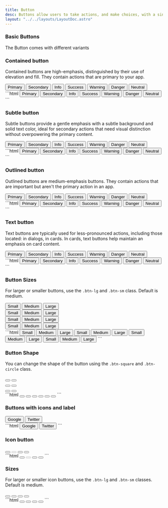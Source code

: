 ```yaml
---
title: Button
desc: Buttons allow users to take actions, and make choices, with a single tap.
layout: "../../layouts/LayoutDoc.astro"
---
```



### Basic Buttons

The Button comes with different variants

### Contained button

Contained buttons are high-emphasis, distinguished by their use of elevation and fill. They contain actions that are primary to your app.

<Example>
  <div slot="preview" class='not-prose space-x-2 space-y-2'>
    <button class='btn btn-primary'>Primary</button>
    <button class='btn btn-secondary'>Secondary</button>
    <button class='btn btn-info'>Info</button>
    <button class='btn btn-success'>Success</button>
    <button class='btn btn-warning'>Warning</button>
    <button class='btn btn-danger'>Danger</button>
    <button class='btn btn-neutral'>Neutral</button>
  </div>

  <div slot="code">
  ```html
  <button class='btn btn-primary'>Primary</button>
  <button class='btn btn-secondary'>Secondary</button>
  <button class='btn btn-info'>Info</button>
  <button class='btn btn-success'>Success</button>
  <button class='btn btn-warning'>Warning</button>
  <button class='btn btn-danger'>Danger</button>
  <button class='btn btn-neutral'>Neutral</button>
  ```
  </div>
</Example>

### Subtle button

Subtle buttons provide a gentle emphasis with a subtle background and solid text color, ideal for secondary actions that need visual distinction without overpowering the primary content.

<Example>
  <div slot="preview" class='not-prose space-x-2 space-y-2'>
    <button class='btn btn-subtle-primary'>Primary</button>
    <button class='btn btn-subtle-secondary'>Secondary</button>
    <button class='btn btn-subtle-info'>Info</button>
    <button class='btn btn-subtle-success'>Success</button>
    <button class='btn btn-subtle-warning'>Warning</button>
    <button class='btn btn-subtle-danger'>Danger</button>
    <button class='btn btn-subtle-neutral'>Neutral</button>
  </div>

  <div slot="code">
  ```html
  <button class='btn btn-subtle-primary'>Primary</button>
  <button class='btn btn-subtle-secondary'>Secondary</button>
  <button class='btn btn-subtle-info'>Info</button>
  <button class='btn btn-subtle-success'>Success</button>
  <button class='btn btn-subtle-warning'>Warning</button>
  <button class='btn btn-subtle-danger'>Danger</button>
  <button class='btn btn-subtle-neutral'>Neutral</button>
  ```
  </div>
</Example>

### Outlined button

Outlined buttons are medium-emphasis buttons. They contain actions that are important but aren't the primary action in an app.

<Example>
  <div slot="preview" class='not-prose space-x-2 space-y-2'>
    <button class='btn btn-outline-primary'>Primary</button>
    <button class='btn btn-outline-secondary'>Secondary</button>
    <button class='btn btn-outline-info'>Info</button>
    <button class='btn btn-outline-success'>Success</button>
    <button class='btn btn-outline-warning'>Warning</button>
    <button class='btn btn-outline-danger'>Danger</button>
    <button class='btn btn-outline-neutral'>Neutral</button>
  </div>

  <div slot="code">
  ```html
  <button class='btn btn-outline-primary'>Primary</button>
  <button class='btn btn-outline-secondary'>Secondary</button>
  <button class='btn btn-outline-info'>Info</button>
  <button class='btn btn-outline-success'>Success</button>
  <button class='btn btn-outline-warning'>Warning</button>
  <button class='btn btn-outline-danger'>Danger</button>
  <button class='btn btn-outline-neutral'>Neutral</button>
  ```
  </div>
</Example>

### Text button

Text buttons are typically used for less-pronounced actions, including those located: in dialogs, in cards. In cards, text buttons help maintain an emphasis on card content.

<Example>
  <div slot="preview" class='not-prose space-x-2 space-y-2'>
    <button class='btn btn-text-primary'>Primary</button>
    <button class='btn btn-text-secondary'>Secondary</button>
    <button class='btn btn-text-info'>Info</button>
    <button class='btn btn-text-success'>Success</button>
    <button class='btn btn-text-warning'>Warning</button>
    <button class='btn btn-text-danger'>Danger</button>
    <button class='btn btn-text-neutral'>Neutral</button>
  </div>

  <div slot="code">
  ```html
  <button class='btn btn-text-primary'>Primary</button>
  <button class='btn btn-text-secondary'>Secondary</button>
  <button class='btn btn-text-info'>Info</button>
  <button class='btn btn-text-success'>Success</button>
  <button class='btn btn-text-warning'>Warning</button>
  <button class='btn btn-text-danger'>Danger</button>
  <button class='btn btn-text-neutral'>Neutral</button>
  ```
  </div>
</Example>

### Button Sizes

For larger or smaller buttons, use the <code>.btn-lg</code> and <code>.btn-sm</code> class. Default is medium.

<Example>
  <div slot="preview" class='not-prose space-y-3'>
    <div class='space-x-2'>
      <button class='btn btn-primary btn-sm'>Small</button>
      <button class='btn btn-primary'>Medium</button>
      <button class='btn btn-primary btn-lg'>Large</button>
    </div>
    <div class='space-x-2'>
      <button class='btn btn-subtle-primary btn-sm'>Small</button>
      <button class='btn btn-subtle-primary'>Medium</button>
      <button class='btn btn-subtle-primary btn-lg'>Large</button>
    </div>
    <div class='space-x-2'>
      <button class='btn btn-outline-primary btn-sm'>Small</button>
      <button class='btn btn-outline-primary'>Medium</button>
      <button class='btn btn-outline-primary btn-lg'>Large</button>
    </div>
    <div class='space-x-2'>
      <button class='btn btn-text-primary btn-sm'>Small</button>
      <button class='btn btn-text-primary'>Medium</button>
      <button class='btn btn-text-primary btn-lg'>Large</button>
    </div>
  </div>

  <div slot="code">
  ```html
  <button class='btn btn-primary btn-sm'>Small</button>
  <button class='btn btn-primary'>Medium</button>
  <button class='btn btn-primary btn-lg'>Large</button>
  <button class="btn btn-subtle-primary btn-sm">Small</button>
  <button class="btn btn-subtle-primary">Medium</button>
  <button class="btn btn-subtle-primary btn-lg">Large</button>
  <button class='btn btn-outline-primary btn-sm'>Small</button>
  <button class='btn btn-outline-primary'>Medium</button>
  <button class='btn btn-outline-primary btn-lg'>Large</button>
  <button class='btn btn-text-primary btn-sm'>Small</button>
  <button class='btn btn-text-primary'>Medium</button>
  <button class='btn btn-text-primary btn-lg'>Large</button>
  ```
  </div>
</Example>

### Button Shape

You can change the shape of the button using the <code>.btn-square</code> and <code>.btn-circle</code> class.

<Example>
  <div slot="preview" class='not-prose space-y-3'>
    <div class='space-x-2'>
      <button class='btn btn-primary btn-square btn-lg'>
        <span class='icon-[material-symbols--add-circle-outline-rounded] text-lg'></span>
      </button>
      <button class='btn btn-secondary btn-circle btn-lg'>
        <span class='icon-[material-symbols--add-circle-outline-rounded] text-lg'></span>
      </button>
    </div>
    <div class='space-x-2'>
      <button class='btn btn-primary btn-square'>
        <span class='icon-[material-symbols--add-circle-outline-rounded] text-lg'></span>
      </button>
      <button class='btn btn-secondary btn-circle'>
        <span class='icon-[material-symbols--add-circle-outline-rounded] text-lg'></span>
      </button>
    </div>
    <div class='space-x-2'>
      <button class='btn btn-primary btn-square btn-sm'>
        <span class='icon-[material-symbols--add-circle-outline-rounded]'></span>
      </button>
      <button class='btn btn-secondary btn-circle btn-sm'>
        <span class='icon-[material-symbols--add-circle-outline-rounded]'></span>
      </button>
    </div>
  </div>

  <div slot="code">
  ```html
  <button class='btn btn-primary btn-square btn-lg'>
    <span class='icon-[material-symbols--add-circle-outline-rounded] text-lg'></span>
  </button>
  <button class='btn btn-secondary btn-circle btn-lg'>
    <span class='icon-[material-symbols--add-circle-outline-rounded] text-lg'></span>
  </button>
  <button class='btn btn-primary btn-square'>
    <span class='icon-[material-symbols--add-circle-outline-rounded] text-lg'></span>
  </button>
  <button class='btn btn-secondary btn-circle'>
    <span class='icon-[material-symbols--add-circle-outline-rounded] text-lg'></span>
  </button>
  <button class='btn btn-primary btn-square btn-sm'>
    <span class='icon-[material-symbols--add-circle-outline-rounded]'></span>
  </button>
  <button class='btn btn-secondary btn-circle btn-sm'>
    <span class='icon-[material-symbols--add-circle-outline-rounded]'></span>
  </button>
  ```
  </div>
</Example>

### Buttons with icons and label

<Example>
  <div slot="preview" class='not-prose space-x-2'>
    <button class='btn btn-danger'>
      <span class='icon-[mingcute--google-fill]'></span>
      Google
    </button>
    <button class='btn btn-info'>
      Twitter
      <span class='icon-[mingcute--twitter-fill]'></span>
    </button>
  </div>

  <div slot="code">
  ```html
  <button class='btn btn-danger'>
    <span class='icon-[mingcute--google-fill]'></span>
    Google
  </button>
  <button class='btn btn-info'>
    Twitter
    <span class='icon-[mingcute--twitter-fill]'></span>
  </button>
  ```
  </div>
</Example>

### Icon button

<Example>
  <div slot="preview" class='not-prose space-x-2'>
    <button class='btn btn-icon'>
      <span class='icon-[line-md--heart] text-xl'></span>
    </button>
    <button class='btn btn-icon' disabled>
      <span class='icon-[line-md--heart] text-xl'></span>
    </button>
    <button class='btn btn-icon btn-icon-primary'>
      <span class='icon-[tabler--thumb-up] text-xl'></span>
    </button>
    <button class='btn btn-icon btn-icon-danger'>
      <span class='icon-[line-md--heart] text-xl'></span>
    </button>
  </div>

  <div slot="code">
  ```html
  <button class='btn btn-icon'>
    <span class='icon-[line-md--heart] text-xl'></span>
  </button>
  <button class='btn btn-icon' disabled>
    <span class='icon-[line-md--heart] text-xl'></span>
  </button>
  <button class='btn btn-icon btn-icon-primary'>
    <span class='icon-[tabler--thumb-up] text-xl'></span>
  </button>
  <button class='btn btn-icon btn-icon-danger'>
    <span class='icon-[line-md--heart] text-xl'></span>
  </button>
  ```
  </div>
</Example>

### Sizes

For larger or smaller icon buttons, use the <code>.btn-lg</code> and <code>.btn-sm</code> classes. Default is medium.

<Example>
  <div slot="preview" class='not-prose flex gap-2 items-center'>
    <button class='btn btn-icon btn-sm'>
      <span class='icon-[material-symbols--delete-outline-rounded]'></span>
    </button>
    <button class='btn btn-icon btn-sm'>
      <span class='icon-[material-symbols--delete-outline-rounded] text-lg'></span>
    </button>
    <button class='btn btn-icon btn-lg'>
      <span class='icon-[material-symbols--delete-outline-rounded] text-xl'></span>
    </button>
    <button class='btn btn-icon btn-lg'>
      <span class='icon-[material-symbols--delete-outline-rounded] text-2xl'></span>
    </button>
  </div>

  <div slot="code">
  ```html
  <button class='btn btn-icon btn-sm'>
    <span class='icon-[material-symbols--delete-outline-rounded]'></span>
  </button>
  <button class='btn btn-icon btn-sm'>
    <span class='icon-[material-symbols--delete-outline-rounded] text-lg'></span>
  </button>
  <button class='btn btn-icon btn-lg'>
    <span class='icon-[material-symbols--delete-outline-rounded] text-xl'></span>
  </button>
  <button class='btn btn-icon btn-lg'>
    <span class='icon-[material-symbols--delete-outline-rounded] text-2xl'></span>
  </button>
  ```
  </div>
</Example>

